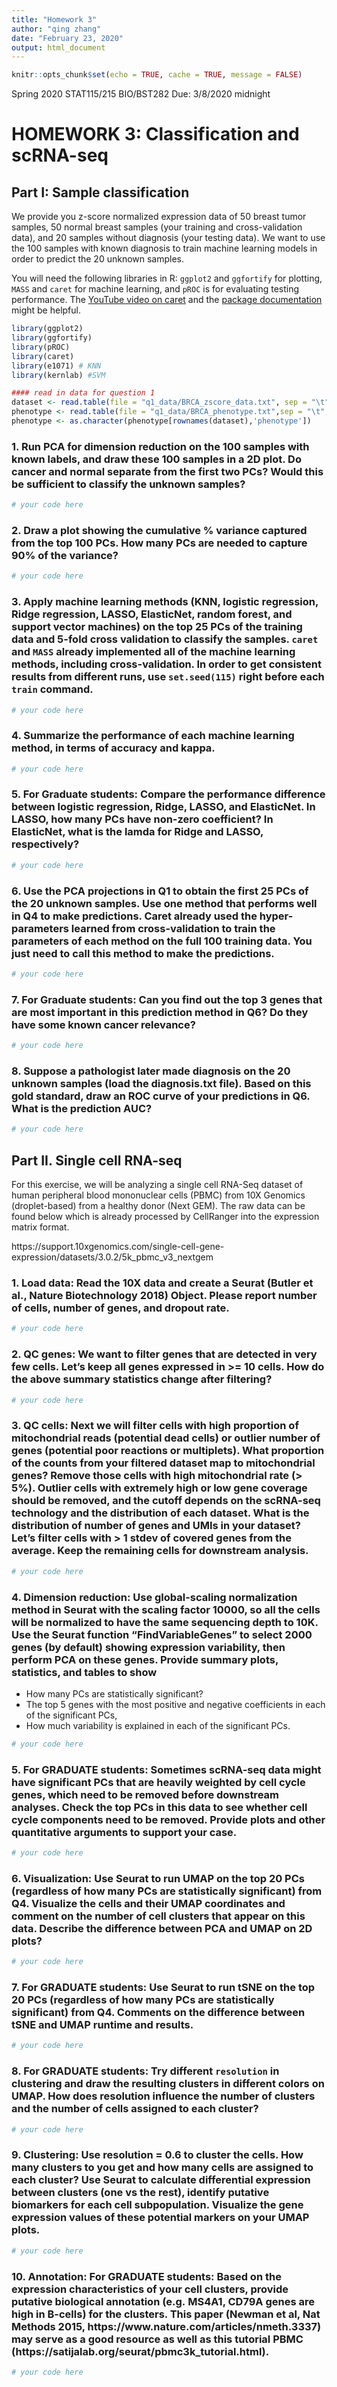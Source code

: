 ```yaml
---
title: "Homework 3"
author: "qing zhang"
date: "February 23, 2020"
output: html_document
---
```


```r
knitr::opts_chunk$set(echo = TRUE, cache = TRUE, message = FALSE)
```

Spring 2020 STAT115/215 BIO/BST282
Due: 3/8/2020 midnight

# HOMEWORK 3: Classification and scRNA-seq

## Part I: Sample classification

We provide you z-score normalized expression data of 50 breast tumor samples, 50 normal breast samples (your training and cross-validation data), and 20 samples without diagnosis (your testing data). We want to use the 100 samples with known diagnosis to train machine learning models in order to predict the 20 unknown samples. 

You will need the following libraries in R: `ggplot2` and `ggfortify` for plotting, `MASS` and `caret` for machine learning, and `pROC` is for evaluating testing performance. The [YouTube video on caret](https://youtu.be/z8PRU46I3NY) and the [package documentation](http://topepo.github.io/caret/index.html) might be helpful.

```r
library(ggplot2)
library(ggfortify)
library(pROC)
library(caret)
library(e1071) # KNN
library(kernlab) #SVM

#### read in data for question 1
dataset <- read.table(file = "q1_data/BRCA_zscore_data.txt", sep = "\t", header = TRUE, row.names = 1)
phenotype <- read.table(file = "q1_data/BRCA_phenotype.txt",sep = "\t", header = TRUE, row.names = 1)
phenotype <- as.character(phenotype[rownames(dataset),'phenotype'])
```


### 1. Run PCA for dimension reduction on the 100 samples with known labels, and draw these 100 samples in a 2D plot. Do cancer and normal separate from the first two PCs? Would this be sufficient to classify the unknown samples?


```r
# your code here
```


### 2. Draw a plot showing the cumulative % variance captured from the top 100 PCs. How many PCs are needed to capture 90% of the variance? 


```r
# your code here
```


### 3. Apply machine learning methods (KNN, logistic regression, Ridge regression, LASSO, ElasticNet, random forest, and support vector machines) on the top 25 PCs of the training data and 5-fold cross validation to classify the samples. `caret` and `MASS` already implemented all of the machine learning methods, including cross-validation. In order to get consistent results from different runs, use `set.seed(115)` right before each `train` command. 

```r
# your code here
```

### 4. Summarize the performance of each machine learning method, in terms of accuracy and kappa. 

```r
# your code here
```


### 5. For Graduate students: Compare the performance difference between logistic regression, Ridge, LASSO, and ElasticNet. In LASSO, how many PCs have non-zero coefficient? In ElasticNet, what is the lamda for Ridge and LASSO, respectively? 

```r
# your code here
```


### 6. Use the PCA projections in Q1 to obtain the first 25 PCs of the 20 unknown samples. Use one method that performs well in Q4 to make predictions. Caret already used the hyper-parameters learned from cross-validation to train the parameters of each method on the full 100 training data. You just need to call this method to make the predictions. 

```r
# your code here
```


### 7. For Graduate students: Can you find out the top 3 genes that are most important in this prediction method in Q6? Do they have some known cancer relevance? 

```r
# your code here
```


### 8. Suppose a pathologist later made diagnosis on the 20 unknown samples (load the diagnosis.txt file). Based on this gold standard, draw an ROC curve of your predictions in Q6. What is the prediction AUC? 

```r
# your code here
```


## Part II. Single cell RNA-seq 

For this exercise, we will be analyzing a single cell RNA-Seq dataset of human peripheral blood mononuclear cells (PBMC) from 10X Genomics (droplet-based) from a healthy donor (Next GEM). The raw data can be found below which is already processed by CellRanger into the expression matrix format. 

https://support.10xgenomics.com/single-cell-gene-expression/datasets/3.0.2/5k_pbmc_v3_nextgem


### 1. Load data: Read the 10X data and create a Seurat (Butler et al., Nature Biotechnology 2018) Object. Please report number of cells, number of genes, and dropout rate.

```r
# your code here
```


### 2. QC genes: We want to filter genes that are detected in very few cells. Let’s keep all genes expressed in >= 10 cells. How do the above summary statistics change after filtering?

```r
# your code here
```


### 3. QC cells: Next we will filter cells with high proportion of mitochondrial reads (potential dead cells) or outlier number of genes (potential poor reactions or multiplets). What proportion of the counts from your filtered dataset map to mitochondrial genes? Remove those cells with high mitochondrial rate (> 5%). Outlier cells with extremely high or low gene coverage should be removed, and the cutoff depends on the scRNA-seq technology and the distribution of each dataset. What is the distribution of number of genes and UMIs in your dataset? Let’s filter cells with > 1 stdev of covered genes from the average.  Keep the remaining cells for downstream analysis.


```r
# your code here
```


### 4. Dimension reduction: Use global-scaling normalization method in Seurat with the scaling factor 10000, so all the cells will be normalized to have the same sequencing depth to 10K. Use the Seurat function "FindVariableGenes" to select 2000 genes (by default) showing expression variability, then perform PCA on these genes. Provide summary plots, statistics, and tables to show 
- How many PCs are statistically significant?
- The top 5 genes with the most positive and negative coefficients in each of the significant PCs,
- How much variability is explained in each of the significant PCs.

```r
# your code here
```


### 5. For GRADUATE students: Sometimes scRNA-seq data might have significant PCs that are heavily weighted by cell cycle genes, which need to be removed before downstream analyses. Check the top PCs in this data to see whether cell cycle components need to be removed. Provide plots and other quantitative arguments to support your case. 


```r
# your code here
```


### 6. Visualization: Use Seurat to run UMAP on the top 20 PCs (regardless of how many PCs are statistically significant) from Q4. Visualize the cells and their UMAP coordinates and comment on the number of cell clusters that appear on this data. Describe the difference between PCA and UMAP on 2D plots?

```r
# your code here
```


### 7. For GRADUATE students: Use Seurat to run tSNE on the top 20 PCs (regardless of how many PCs are statistically significant) from Q4. Comments on the difference between tSNE and UMAP runtime and results.

```r
# your code here
```


### 8. For GRADUATE students: Try different `resolution` in clustering and draw the resulting clusters in different colors on UMAP. How does resolution influence the number of clusters and the number of cells assigned to each cluster?


```r
# your code here
```


### 9. Clustering: Use resolution = 0.6 to cluster the cells. How many clusters to you get and how many cells are assigned to each cluster? Use Seurat to calculate differential expression between clusters (one vs the rest), identify putative biomarkers for each cell subpopulation. Visualize the gene expression values of these potential markers on your UMAP plots. 

```r
# your code here
```


### 10. Annotation: For GRADUATE students: Based on the expression characteristics of your cell clusters, provide putative biological annotation (e.g. MS4A1, CD79A genes are high in B-cells) for the clusters. This paper (Newman et al, Nat Methods 2015, https://www.nature.com/articles/nmeth.3337) may serve as a good resource as well as this tutorial PBMC (https://satijalab.org/seurat/pbmc3k_tutorial.html). 


```r
# your code here
```


